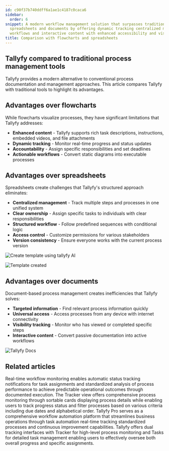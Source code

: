 ```yaml
---
id: c90f37b740ddff6a1ae1c4187c0caca6
sidebar:
  order: 6
snippet: A modern workflow management solution that surpasses traditional flowcharts
  spreadsheets and documents by offering dynamic tracking centralized management structured
  workflows and interactive content with enhanced accessibility and visibility features.
title: Comparison with flowcharts and spreadsheets
---
```


## Tallyfy compared to traditional process management tools

Tallyfy provides a modern alternative to conventional process documentation and management approaches. This article compares Tallyfy with traditional tools to highlight its advantages.

## Advantages over flowcharts

While flowcharts visualize processes, they have significant limitations that Tallyfy addresses:

* **Enhanced content** - Tallyfy supports rich task descriptions, instructions, embedded videos, and file attachments
* **Dynamic tracking** - Monitor real-time progress and status updates
* **Accountability** - Assign specific responsibilities and set deadlines
* **Actionable workflows** - Convert static diagrams into executable processes

<lite-vimeo videoid="338954164"></lite-vimeo>

## Advantages over spreadsheets

Spreadsheets create challenges that Tallyfy's structured approach eliminates:

* **Centralized management** - Track multiple steps and processes in one unified system
* **Clear ownership** - Assign specific tasks to individuals with clear responsibilities
* **Structured workflow** - Follow predefined sequences with conditional logic
* **Access control** - Customize permissions for various stakeholders
* **Version consistency** - Ensure everyone works with the current process version

![Create template using tallyfy AI](https://screenshots.tallyfy.com/tallyfy%2Fpro%2Fdesktop-light-create-client-onboarding-template-from-tallyfyAI.png)

![Template created](https://screenshots.tallyfy.com/tallyfy%2Fpro%2Fdesktop-light-click-create-template-by-tallyfyai.png)

## Advantages over documents

Document-based process management creates inefficiencies that Tallyfy solves:

* **Targeted information** - Find relevant process information quickly
* **Universal access** - Access processes from any device with internet connectivity
* **Visibility tracking** - Monitor who has viewed or completed specific steps
* **Interactive content** - Convert passive documentation into active workflows

![Tallyfy Docs](https://screenshots.tallyfy.com/file-glr8zwFK1D.gif)


## Related articles
<CardGrid>
<LinkTitleCard header="<b>Features > Real time status</b>" href="/products/pro/tutorials/features/real-time-status/" > Real-time workflow monitoring enables automatic status tracking notifications for task assignments and standardized analysis of process performance to achieve predictable operational outcomes through documented execution. </LinkTitleCard>
<LinkTitleCard header="<b>Tracker View > Manage and track my processes</b>" href="/products/pro/tracking-and-tasks/tracker-view/how-can-i-manage-and-track-my-processes-on-tallyfy/" > The Tracker view offers comprehensive process monitoring through sortable cards displaying process details while enabling users to track progress status and filter processes based on various criteria including due dates and alphabetical order. </LinkTitleCard>
<LinkTitleCard header="<b>Introduction</b>" href="/products/pro/" > Tallyfy Pro serves as a comprehensive workflow automation platform that streamlines business operations through task automation real-time tracking standardized processes and continuous improvement capabilities. </LinkTitleCard>
<LinkTitleCard header="<b>Pro > Tracking</b>" href="/products/pro/tracking-and-tasks/" > Tallyfy offers dual tracking interfaces with Tracker for high-level process monitoring and Tasks for detailed task management enabling users to effectively oversee both overall progress and specific assignments. </LinkTitleCard>
</CardGrid>